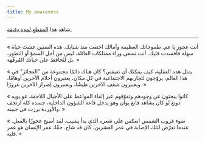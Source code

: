 ---
title: My awareness
---
شاهد هذا [المقطع لمدة دقيقة.](https://www.youtube.com/watch?v=0c_Oo_uh1Qk&list=PLTKbnePaeauV0FDvmvYakqI04goE0_3qz&index=41)

---

« أنت عجوز يا عم. طموحاتك العظيمة وآمالك اختفت منذ شبابك. هذه السنين عشتَ حياة سهلة فأفسدت قلبك. أنت تسعى وراء ممتلكات العائلة، ليس من أجل السموّ أو التطور، بل لتُحافظ على حياتك المُرفّهة. »

« بمثل هذه العقلية، كيف يمكنك أن تعيقني؟ كان هناك دائمًا مجموعة من "العجائز" في هذا العالم، يروّجون لتجاربهم الاجتماعية في كل مكان، يعتبرون أحلام الآخرين أوهامًا، ويعتبرون شغف الآخرين طيشًا، ويعتبرون إصرار الآخرين غرورًا. »

« كانوا يبحثون عن وجودهم وتفوّقهم عبر إلقاء المواعظ على الأجيال اللاحقة. غو يويه دونغ تُو كان يشاهد فانغ يوان وهو يدخل قاعة الشؤون الداخلية، جسده كله ارتجف والأوردة برزت في جبينه. »

« ضوء غروب الشمس انعكس على شعره الذي بدأ يشيب. لقد أصبح عجوزًا بالفعل. عندما تعرّض لتلك الإصابة في عمر العشرين، كان قد شاخ. حقًا، عمر الإنسان هو عمر قلبه. »
